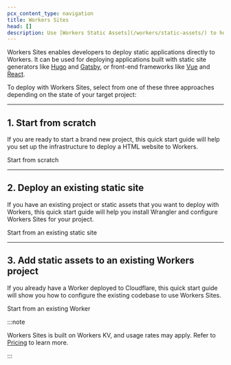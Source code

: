 ```yaml
---
pcx_content_type: navigation
title: Workers Sites
head: []
description: Use [Workers Static Assets](/workers/static-assets/) to host full-stack applications instead of Workers Sites. Do not use Workers Sites for new projects.
---
```



<Render file="workers_sites" />

Workers Sites enables developers to deploy static applications directly to Workers. It can be used for deploying applications built with static site generators like [Hugo](https://gohugo.io) and [Gatsby](https://www.gatsbyjs.org), or front-end frameworks like [Vue](https://vuejs.org) and [React](https://reactjs.org).

To deploy with Workers Sites, select from one of these three approaches depending on the state of your target project:

***

## 1. Start from scratch

If you are ready to start a brand new project, this quick start guide will help you set up the infrastructure to deploy a HTML website to Workers.

<LinkButton href="/workers/configuration/sites/start-from-scratch/">Start from scratch</LinkButton>

***

## 2. Deploy an existing static site

If you have an existing project or static assets that you want to deploy with Workers, this quick start guide will help you install Wrangler and configure Workers Sites for your project.

<LinkButton href="/workers/configuration/sites/start-from-existing/">Start from an existing static site</LinkButton>

***

## 3. Add static assets to an existing Workers project

If you already have a Worker deployed to Cloudflare, this quick start guide will show you how to configure the existing codebase to use Workers Sites.

<LinkButton href="/workers/configuration/sites/start-from-worker/">Start from an existing Worker</LinkButton>

:::note


Workers Sites is built on Workers KV, and usage rates may apply. Refer to [Pricing](/workers/platform/pricing/) to learn more.


:::
